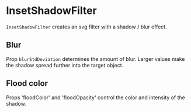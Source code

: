 
<Meta title="Addons/Annotation/Filters/InsetShadowFilter" />

# InsetShadowFilter


`InsetShadowFilter` creates an svg filter with a shadow / blur effect.

<ArgsTable of={InsetShadowFilter} />

## Blur

Prop `blurStdDeviation` determines the amount of blur.
Larger values make the shadow spread further into the target object.

<Canvas>
    <Story name="narrow">
        <Chart size={[280, 180]} padding={[20, 20, 20, 20]} style={{ display: 'inline-block' }}>
            <Surface />
            <InsetShadowFilter id={'narrow-shadow'} blurStdDeviation={6} />
            <Rectangle
                x={40}
                y={40}
                width={60}
                height={60}
                style={{
                    stroke: '#000000',
                    strokeWidth: 1,
                    fill: '#dd9999',
                }}
            />
            <Rectangle
                x={140}
                y={40}
                width={60}
                height={60}
                style={{
                    stroke: '#000000',
                    strokeWidth: 1,
                    fill: '#dd9999',
                    filter: 'url(#narrow-shadow)',
                }}
            />
        </Chart>
    </Story>
    <Story name="wide">
        <Chart size={[280, 180]} padding={[20, 20, 20, 20]} style={{ display: 'inline-block' }}>
            <Surface />
            <InsetShadowFilter id={'wide-shadow'} blurStdDeviation={18} />
            <Rectangle
                x={40}
                y={40}
                width={60}
                height={60}
                style={{
                    stroke: '#000000',
                    strokeWidth: 1,
                    fill: '#dd9999',
                }}
            />
            <Rectangle
                x={140}
                y={40}
                width={60}
                height={60}
                style={{
                    stroke: '#000000',
                    strokeWidth: 1,
                    fill: '#dd9999',
                    filter: 'url(#wide-shadow)',
                }}
            />
        </Chart>
    </Story>
</Canvas>

## Flood color

Props 'floodColor' and 'floodOpacity' control the color and intensity of the shadow.

<Canvas>
    <Story name="light">
        <Chart size={[280, 180]} padding={[20, 20, 20, 20]} style={{ display: 'inline-block' }}>
            <Surface />
            <InsetShadowFilter
                id={'light-shadow'}
                blurStdDeviation={6}
                floodColor={'#ffffff'}
                floodOpacity={0.8}
            />
            <Rectangle
                x={40}
                y={40}
                width={60}
                height={60}
                style={{
                    stroke: '#000000',
                    strokeWidth: 1,
                    fill: '#dd9999',
                }}
            />
            <Rectangle
                x={140}
                y={40}
                width={60}
                height={60}
                style={{
                    stroke: '#000000',
                    strokeWidth: 1,
                    fill: '#dd9999',
                    filter: 'url(#light-shadow)',
                }}
            />
        </Chart>
    </Story>
</Canvas>
